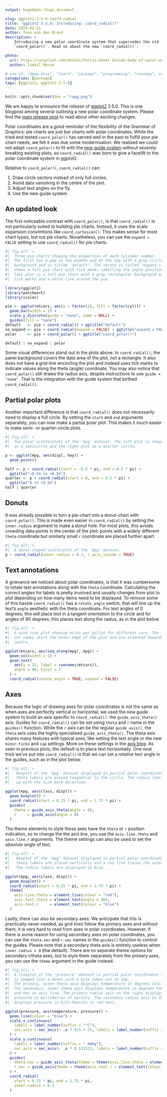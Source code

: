 ```yaml
---
output: hugodown::hugo_document

slug: ggplot2-3-5-0-coord-radial
title: "ggplot2 3.5.0: Introducing: coord_radial()"
date: 2024-02-21
author: Teun van den Brand
description: >
    Introducing a new polar coordinate system that supersedes the old 
    `coord_polar()`. Read on about the new `coord_radial()`.

photo:
  url: https://unsplash.com/photos/ferris-wheel-beside-body-of-water-under-blue-sky-during-daytime-IWOo59NUXBk
  author: Ismail Merad

# one of: "deep-dive", "learn", "package", "programming", "roundup", or "other"
categories: [package] 
tags: [ggplot2, ggplot2-3-5-0]
---
```


<!--
TODO:
* [x] Look over / edit the post's title in the yaml
* [x] Edit (or delete) the description; note this appears in the Twitter card
* [x] Pick category and tags (see existing with `hugodown::tidy_show_meta()`)
* [x] Find photo & update yaml metadata
* [x] Create `thumbnail-sq.jpg`; height and width should be equal
* [x] Create `thumbnail-wd.jpg`; width should be >5x height
* [x] `hugodown::use_tidy_thumbnails()`
* [ ] Add intro sentence, e.g. the standard tagline for the package
* [ ] `usethis::use_tidy_thanks()`
-->

```r
knitr::opts_chunk$set(dev = "ragg_png")
```

We are happy to announce the release of [ggplot2](https://ggplot2.tidyverse.org) 3.5.0.
This is one blogpost among several outlining a new polar coordinate system.
Please find the [main release post](/blog/2024/02/ggplot2-3-5-0/) to read about other exciting changes.

Polar coordinates are a good reminder of the flexibility of the Grammar of Graphics: pie charts are just bar charts with polar coordinates.
While the tried and tested `coord_polar()` has served well in the past to fulfill your pie chart needs, we felt it was due some modernisation.
We realised we could not adapt `coord_polar()` to fit with the [new guide system](/blog/2024/02/ggplot2-3-5-0/#guide-rewrite) without severely breaking existing plots, so `coord_radial()` was born to give a facelift to the polar coordinate system in ggplot2.

Relative to `coord_polar()`, `coord_radial()` can:

1. Draw circle sectors instead of only full circles.
1. Avoid data vanishing in the centre of the plot.
1. Adjust text angles on the fly.
1. Use the new guide system.

## An updated look

The first noticeable contrast with `coord_polar()`, is that `coord_radial()` is not particularly suited to building pie charts. 
Instead, it uses the scale expansion conventions like `coord_cartesian()`.
This makes sense for most chart types, but not pie charts.
Nonetheless, you can use the `expand = FALSE` setting to use `coord_radial()` for pie charts.

```r
#| fig.alt: >
#|  Three pie charts showing the proportion of each cylinder number.
#|  The first has a gap in the middle and at the top with a grey circle in the
#|  background and is titled 'default'. The second is titled 'expand = FALSE' and
#|  shows a full pie chart with tick marks labelling the angle positions. The
#|  last plot is a full pie chart with a gray rectangular background without
#|  tick marks and a white line around the pie.

library(ggplot2)
library(patchwork)
library(scales)

pie <- ggplot(mtcars, aes(y = factor(1), fill = factor(cyl))) +
  geom_bar(width = 1) +
  scale_y_discrete(guide = "none", name = NULL) +
  guides(fill = "none")
default   <- pie + coord_radial() + ggtitle("default")
no_expand <- pie + coord_radial(expand = FALSE) + ggtitle("expand = FALSE")
polar     <- pie + coord_polar() + ggtitle("coord_polar()")

default | no_expand | polar
```

Some visual differences stand out in the plots above.
In `coord_radial()`, the panel background covers the data area of the plot, not a rectangle.
It also does not have a grid-line encircling the plot and instead uses tick marks to indicate values along the theta (angle) coordinate. You may also notice that `coord_polar()` still draws the radius axis, despite instructions to use `guide = "none"`. That is the integration with the guide system that birthed `coord_radial()`.

## Partial polar plots

Another important difference is that `coord_radial()` does not necessarily need to display a full circle.
By setting the `start` and `end` arguments separately, you can now make a partial polar plot.
This makes it much easier to make semi- or quarter-circle plots.

```r
#| fig.alt: >
#|  Two polar scatterplots of the 'mpg' dataset. The left plot is shaped like
#|  as a semicircle and the right plot as a quarter circle.

p <- ggplot(mpg, aes(displ, hwy)) +
  geom_point()

half <- p + coord_radial(start = -0.5 * pi, end = 0.5 * pi) +
  ggtitle("−0.5π to +0.5π")
quarter <- p + coord_radial(start = 0, end = 0.5 * pi) +
  ggtitle("0 to +0.5π")
half | quarter
```

## Donuts

It was already possible to turn a pie-chart into a donut-chart with `coord_polar()`.
This is made even easier in `coord_radial()` by setting the `inner.radius` argument to make a donut hole.
For most plots, this avoids crowding data points in the center of the plot: points with a widely different `theta` coordinate but similarly small `r` coordinate are placed further apart.

```r
#| fig.alt: >
#|  A donut-shaped scatterplot of the 'mpg' dataset.
p + coord_radial(inner.radius = 0.3, r_axis_inside = TRUE)
```

## Text annotations

A grievance we noticed about polar coordinates, is that it was cumbersome to rotate text annotations along with the `theta` coordinate.
Calculating the correct angles for labels is pretty involved and usually changes from plot to plot depending on how many items need to be displayed.
To remove some of this hassle `coord_radial()` has a `rotate_angle` switch, that will line up the text's `angle` aesthetic with the theta coordinate.
For text angles of 0 degrees, this will place text in a tangent orientation to the circle and for angles of 90 degrees, this places text along the radius, as in the plot below.

```r
#| fig.alt: >
#|  A wind rose plot showing miles per gallon for different cars. The
#|  car names skirt the outer edge of the plot and are oriented towards the
#|  centre.

ggplot(mtcars, aes(seq_along(mpg), mpg)) +
  geom_col(width = 1) +
  geom_text(
    aes(y = 32, label = rownames(mtcars)),
    angle = 90, hjust = 1
  ) +
  coord_radial(rotate_angle = TRUE, expand = FALSE)
```

## Axes

Because the logic of drawing axes for polar coordinates is not the same as when axes are perfectly vertical or horizontal, we used the new guide system to build an axis specific to `coord_radial()`: the `guide_axis_theta()` axis.
Guides for `coord_radial()` can be set using `theta` and `r` name in the `guides()` function.
While the `r` axis can be the regular `guide_axis()`, the `theta` axis uses the highly specialised `guide_axis_theta()`.
The theta axis shares many features with typical axes, like setting the text angle or the new `minor.ticks` and `cap` settings.
More on these settings in the [axis blog](/blog/2024/02/ggplot2-3-5-0-axes/).
As seen in previous plots, the default is to place text horizontally.
One neat trick we've put into `coord_radial()` is that we can set a *relative* text angle in the guides, such as in the plot below.

```r
#| fig.alt: >
#|   Boxplot of the 'mpg' dataset displayed in partial polar coordinates. The
#|   theta labels are placed tangential to the circle. The radius labels line
#|   up with the tick mark direction.

ggplot(mpg, aes(class, displ)) +
  geom_boxplot() +
  coord_radial(start = 0.25 * pi, end = 1.75 * pi) +
  guides(
    theta = guide_axis_theta(angle = 0),
    r     = guide_axis(angle = 0)
  )
```

The theme elements to style these axes have the `theta` or `r` position indication, so to change the the axis line, you use the `axis.line.theta` and `axis.line.r` arguments. The theme settings can also be used to set the *absolute* angle of text.

```r
#| fig.alt: >
#|   Boxplot of the 'mpg' dataset displayed in partial polar coordinates. The
#|   theta labels are placed vertically and a red line traces the outer circle.
#|   The radius labels are displayed in blue.

ggplot(mpg, aes(class, displ)) +
  geom_boxplot() +
  coord_radial(start = 0.25 * pi, end = 1.75 * pi) +
  theme(
    axis.line.theta = element_line(colour = "red"),
    axis.text.theta = element_text(angle = 90),
    axis.text.r     = element_text(colour = "blue")
  )
```

Lastly, there can also be secondary axes.
We anticipate that this is practically never needed, as grid lines follow the primary axes and without them, it is very hard to read from axes in polar coordinates.
However, if there is some reason for using secondary axes on polar coordinates, you can use the `theta.sec` and `r.sec` names in the `guides()` function to control the guides.
Please note that a secondary theta axis is entirely useless when `inner.radius = 0` (the default).
There are no separate theme options for secondary r/theta axes, but to style them separately from the primary axes, you can use the `theme` argument in the guide instead.

```r
#| fig.alt: >
#|  A lineplot of the 'pressure' dataset in partial polar coordinates that
#|  is shaped like a donut with a bite taken out on top. 
#|  The primary, outer theta axis displays temperature in degrees Celcius. 
#|  The secondary, inner theta axis displays temperature in degrees Fahrenheit 
#|  and has an axis line. The primary radius axis on the right displays 
#|  pressure in millimetres of mercury. The secondary radius axis on the left
#|  displays pressure in kilo-Pascals in red text.

ggplot(pressure, aes(temperature, pressure)) +
  geom_line(colour = "blue") +
  scale_x_continuous(
    labels = label_number(suffix = "°C"),
    sec.axis = sec_axis(~ .x * 9/5 + 35, labels = label_number(suffix = "°F"))
  ) +
  scale_y_continuous(
    labels = label_number(suffix = " mmHg"),
    sec.axis = sec_axis(~ .x * 0.133322, labels = label_number(suffix = " kPa"))
  ) +
  guides(
    theta.sec = guide_axis_theta(theme = theme(axis.line.theta = element_line())),
    r.sec = guide_axis(theme = theme(axis.text.r = element_text(colour = "red")))
  ) +
  coord_radial(
    start = 0.25 * pi, end = 1.75 * pi,
    inner.radius = 0.3
  )
```
